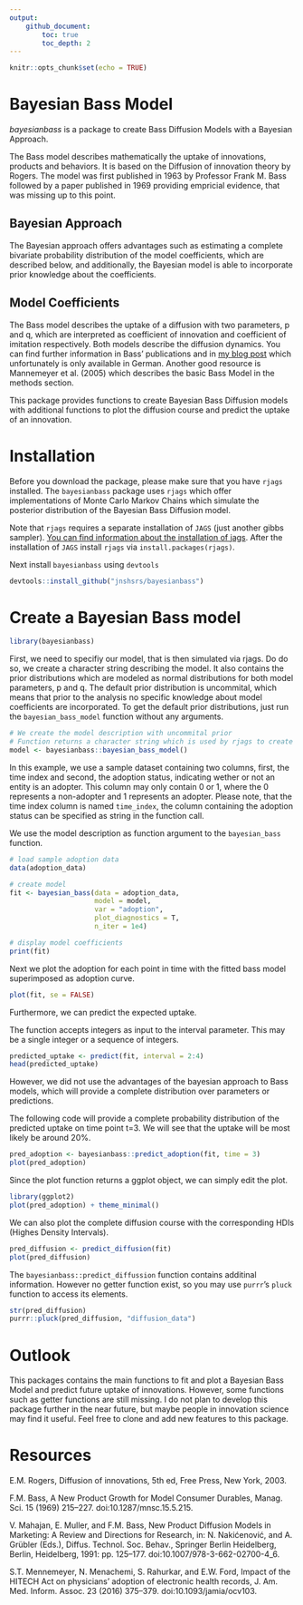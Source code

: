 ```yaml
---
output: 
    github_document:
        toc: true
        toc_depth: 2
---
```


```r
knitr::opts_chunk$set(echo = TRUE)
```

# Bayesian Bass Model

*bayesianbass* is a package to create Bass Diffusion Models with a Bayesian Approach.

The Bass model describes mathematically the uptake of innovations, products and behaviors. 
It is based on the Diffusion of innovation theory by Rogers.
The model was first published in 1963 by Professor Frank M. Bass followed by a paper published in 1969 providing empricial evidence, that was missing up to this point.

## Bayesian Approach

The Bayesian approach offers advantages such as estimating a complete bivariate probability distribution of the model coefficients, which are described below, and additionally, the Bayesian model is able to incorporate prior knowledge about the coefficients.

## Model Coefficients

The Bass model describes the uptake of a diffusion with two parameters, p and q, which are interpreted as coefficient of innovation and coefficient of imitation respectively.
Both models describe the diffusion dynamics.
You can find further information in Bass' publications and in [my blog post](https://sciphy-stats.netlify.com/post/estimating-the-bass-model/) which unfortunately is only available in German.
Another good resource is Mannemeyer et al. (2005) which describes the basic Bass Model in the methods section.

This package provides functions to create Bayesian Bass Diffusion models with additional functions to plot the diffusion course and predict the uptake of an innovation.

# Installation

Before you download the package, please make sure that you have `rjags` installed. 
The `bayesianbass` package uses `rjags` which offer implementations of Monte Carlo Markov Chains which simulate the posterior distribution of the Bayesian Bass Diffusion model.

Note that `rjags` requires a separate installation of `JAGS` (just another gibbs sampler). 
[You can find information about the installation of jags](http://mcmc-jags.sourceforge.net/). 
After the installation of `JAGS` install `rjags` via `install.packages(rjags)`.

Next install `bayesianbass` using `devtools`

```r
devtools::install_github("jnshsrs/bayesianbass")
```


# Create a Bayesian Bass model

```r
library(bayesianbass)
```

First, we need to specifiy our model, that is then simulated via rjags.
Do do so, we create a character string describing the model. 
It also contains the prior distributions which are modeled as normal distributions for both model parameters, p and q.
The default prior distribution is uncommital, which means that prior to the analysis no specific knowledge about model coefficients are incorporated.
To get the default prior distributions, just run the `bayesian_bass_model` function without any arguments.

```r
# We create the model description with uncommital prior
# Function returns a character string which is used by rjags to create the model
model <- bayesianbass::bayesian_bass_model()
```

In this example, we use a sample dataset containing two columns, first, the time index and second, the adoption status, indicating wether or not an entity is an adopter. This column may only contain 0 or 1, where the 0 represents a non-adopter and 1 represents an adopter.
Please note, that the time index column is named `time_index`, the column containing the adoption status can be specified as string in the function call.

We use the model description as function argument to the `bayesian_bass` function.

```r
# load sample adoption data
data(adoption_data)

# create model
fit <- bayesian_bass(data = adoption_data,
                     model = model,
                     var = "adoption",
                     plot_diagnostics = T,
                     n_iter = 1e4)

# display model coefficients
print(fit)
```

Next we plot the adoption for each point in time with the fitted bass model superimposed as adoption curve.

```r
plot(fit, se = FALSE)
```

Furthermore, we can predict the expected uptake.

The function accepts integers as input to the interval parameter. 
This may be a single integer or a sequence of integers.

```r
predicted_uptake <- predict(fit, interval = 2:4)
head(predicted_uptake)
```

However, we did not use the advantages of the bayesian approach to Bass models, which will provide a complete distribution over parameters or predictions.

The following code will provide a complete probability distribution of the predicted uptake on time point t=3.
We will see that the uptake will be most likely be around 20%.

```r
pred_adoption <- bayesianbass::predict_adoption(fit, time = 3)
plot(pred_adoption)
```

Since the plot function returns a ggplot object, we can simply edit the plot.

```r
library(ggplot2)
plot(pred_adoption) + theme_minimal()
```

We can also plot the complete diffusion course with the corresponding HDIs (Highes Density Intervals).

```r
pred_diffusion <- predict_diffusion(fit)
plot(pred_diffusion)
```

The `bayesianbass::predict_diffussion` function contains additinal information. However no getter function exist, so you may use `purrr`'s `pluck` function to access its elements.

```r
str(pred_diffusion)
purrr::pluck(pred_diffusion, "diffusion_data")
```

# Outlook

This packages contains the main functions to fit and plot a Bayesian Bass Model and predict future uptake of innovations.
However, some functions such as getter functions are still missing.
I do not plan to develop this package further in the near future, but maybe people in innovation science may find it useful. 
Feel free to clone and add new features to this package.



# Resources

E.M. Rogers, Diffusion of innovations, 5th ed, Free Press, New York, 2003.

F.M. Bass, A New Product Growth for Model Consumer Durables, Manag. Sci. 15 (1969) 215–227. doi:10.1287/mnsc.15.5.215.

V. Mahajan, E. Muller, and F.M. Bass, New Product Diffusion Models in Marketing: A Review and Directions for Research, in: N. Nakićenović, and A. Grübler (Eds.), Diffus. Technol. Soc. Behav., Springer Berlin Heidelberg, Berlin, Heidelberg, 1991: pp. 125–177. doi:10.1007/978-3-662-02700-4_6.

S.T. Mennemeyer, N. Menachemi, S. Rahurkar, and E.W. Ford, Impact of the HITECH Act on physicians’ adoption of electronic health records, J. Am. Med. Inform. Assoc. 23 (2016) 375–379. doi:10.1093/jamia/ocv103.
